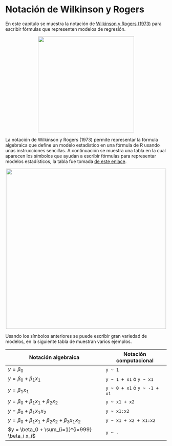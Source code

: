 # Notación de Wilkinson y Rogers {#xy}
En este capítulo se muestra la notación de [Wilkinson y Rogers (1973)](https://www.jstor.org/stable/2346786?seq=1) para escribir fórmulas que representen modelos de regresión.

<p align="center">
  <img src="images/einstein.png" width="300">
</p>

La notación de Wilkinson y Rogers (1973) permite representar la fórmula algebraica que define un modelo estadístico en una fórmula de R usando unas instrucciones sencillas. A continuación se muestra una tabla en la cual aparecen los símbolos que ayudan a escribir fórmulas para representar modelos estadísticos, la tabla fue tomada [de este enlace](https://jerous.org/att/2016/05/11/wilkinson-rogers/wilkinson2formula.html).

<p align="center">
  <img src="images/wil_rog.png" width="500">
</p>

Usando los símbolos anteriores se puede escribir gran variedad de modelos, en la siguiente tabla de muestran varios ejemplos.

Notación algebraica  | Notación computacional
-------------------- | -------------
$y = \beta_0$ | `y ~ 1`
$y = \beta_0 + \beta_1 x_1$ | `y ~ 1 + x1` ó `y ~ x1`
$y = \beta_1 x_1$ | `y ~ 0 + x1` ó `y ~ -1 + x1`
$y = \beta_0 + \beta_1 x_1 +  \beta_2 x_2$ | `y ~ x1 + x2`
$y = \beta_0 + \beta_1 x_1 x_2$ | `y ~ x1:x2`
$y = \beta_0 + \beta_1 x_1 +  \beta_2 x_2 + \beta_3 x_1 x_2$ | `y ~ x1 + x2 + x1:x2`
$y = \beta_0 + \sum_{i=1}^{i=999} \beta_i x_i$ | `y ~ .`